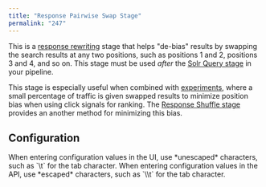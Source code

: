 ```yaml
---
title: "Response Pairwise Swap Stage"
permalink: "247"
---
```


This is a [response rewriting](/fusion-ai/4.2/449/response-rewriting) stage that helps "de-bias" results by swapping the search results at any two positions, such as positions 1 and 2, positions 3 and 4, and so on. This stage must be used *after* the [Solr Query stage](/fusion-server/4.2/265/solr-query-stage) in your pipeline.

This stage is especially useful when combined with [experiments](/fusion-ai/4.2/460/experiments), where a small percentage of traffic is given swapped results to minimize position bias when using click signals for ranking. The [Response Shuffle stage](/fusion-ai/4.2/524/response-shuffle-stage) provides an another method for minimizing this bias.

## Configuration

<Tip>
When entering configuration values in the UI, use *unescaped* characters, such as `\t` for the tab character. When entering configuration values in the API, use *escaped* characters, such as `\\t` for the tab character.
</Tip>


<SchemaParamFields schema={schema}/>
